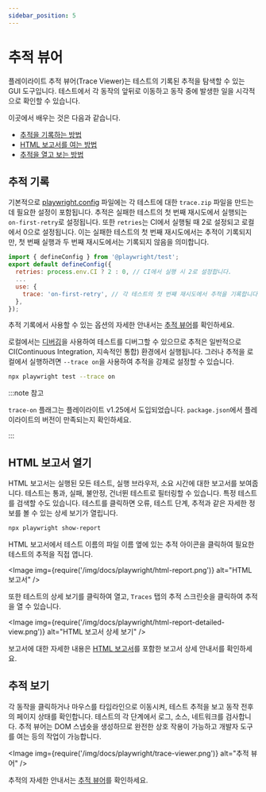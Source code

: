 ```yaml
---
sidebar_position: 5
---
```


# 추적 뷰어

플레이라이트 추적 뷰어(Trace Viewer)는 테스트의 기록된 추적을 탐색할 수 있는 GUI 도구입니다. 테스트에서 각 동작의 앞뒤로 이동하고 동작 중에 발생한 일을 시각적으로 확인할 수 있습니다.

이곳에서 배우는 것은 다음과 같습니다.

- [추적을 기록하는 방법](#추적-기록)
- [HTML 보고서를 여는 방법](#html-보고서-열기)
- [추적을 열고 보는 방법](#추적-보기)

## 추적 기록

기본적으로 [playwright.config](https://playwright.dev/docs/test-configuration#record-test-trace) 파일에는 각 테스트에 대한 `trace.zip` 파일을 만드는 데 필요한 설정이 포함됩니다. 추적은 실패한 테스트의 첫 번째 재시도에서 실행되는 `on-first-retry`로 설정됩니다. 또한 `retries`는 CI에서 실행될 때 2로 설정되고 로컬에서 0으로 설정됩니다. 이는 실패한 테스트의 첫 번째 재시도에서는 추적이 기록되지만, 첫 번째 실행과 두 번째 재시도에서는 기록되지 않음을 의미합니다.

```js
import { defineConfig } from '@playwright/test';
export default defineConfig({
  retries: process.env.CI ? 2 : 0, // CI에서 실행 시 2로 설정합니다.
  ...
  use: {
    trace: 'on-first-retry', // 각 테스트의 첫 번째 재시도에서 추적을 기록합니다.
  },
});
```

추적 기록에서 사용할 수 있는 옵션의 자세한 안내서는 [추적 뷰어](https://playwright.dev/docs/trace-viewer)를 확인하세요.

로컬에서는 [디버깅](https://playwright.dev/docs/debug)을 사용하여 테스트를 디버그할 수 있으므로 추적은 일반적으로 CI(Continuous Integration, 지속적인 통합) 환경에서 실행됩니다. 그러나 추적을 로컬에서 실행하려면 `--trace on`을 사용하여 추적을 강제로 설정할 수 있습니다.

```bash
npx playwright test --trace on
```

:::note 참고

`trace-on` 플래그는 플레이라이트 v1.25에서 도입되었습니다. `package.json`에서 플레이라이트의 버전이 만족되는지 확인하세요.

:::

## HTML 보고서 열기

HTML 보고서는 실행된 모든 테스트, 실행 브라우저, 소요 시간에 대한 보고서를 보여줍니다. 테스트는 통과, 실패, 불안정, 건너뛴 테스트로 필터링할 수 있습니다. 특정 테스트를 검색할 수도 있습니다. 테스트를 클릭하면 오류, 테스트 단계, 추적과 같은 자세한 정보를 볼 수 있는 상세 보기가 열립니다.

```bash
npx playwright show-report
```

HTML 보고서에서 테스트 이름의 파일 이름 옆에 있는 추적 아이콘을 클릭하여 필요한 테스트의 추적을 직접 엽니다.

<Image
  img={require('/img/docs/playwright/html-report.png')}
  alt="HTML 보고서"
/>

또한 테스트의 상세 보기를 클릭하여 열고, `Traces` 탭의 추적 스크린숏을 클릭하여 추적을 열 수 있습니다.

<Image
  img={require('/img/docs/playwright/html-report-detailed-view.png')}
  alt="HTML 보고서 상세 보기"
/>

보고서에 대한 자세한 내용은 [HTML 보고서](https://playwright.dev/docs/test-reporters#html-reporter)를 포함한 보고서 상세 안내서를 확인하세요.

## 추적 보기

각 동작을 클릭하거나 마우스를 타임라인으로 이동시켜, 테스트 추적을 보고 동작 전후의 페이지 상태를 확인합니다. 테스트의 각 단계에서 로그, 소스, 네트워크를 검사합니다. 추적 뷰어는 DOM 스냅숏을 생성하므로 완전한 상호 작용이 가능하고 개발자 도구를 여는 등의 작업이 가능합니다.

<Image img={require('/img/docs/playwright/trace-viewer.png')} alt="추적 뷰어" />

추적의 자세한 안내서는 [추적 뷰어](https://playwright.dev/docs/trace-viewer)를 확인하세요.
